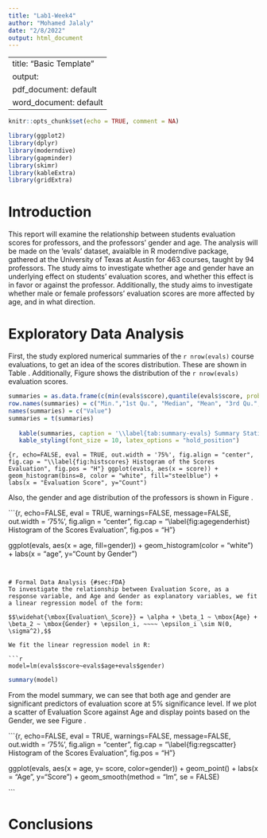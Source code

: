 ---
title: "Lab1-Week4"
author: "Mohamed Jalaly"
date: "2/8/2022"
output: html_document
---
---
title: "Basic Template"
output:
  pdf_document: default
  word_document: default
---

```{r setup, include=FALSE}
knitr::opts_chunk$set(echo = TRUE, comment = NA)
```

```{r libraries, echo = FALSE, eval = TRUE, warning = FALSE, message = FALSE}
library(ggplot2)
library(dplyr)
library(moderndive)
library(gapminder)
library(skimr)
library(kableExtra)
library(gridExtra)
```

# Introduction {#sec:intro}

This report will examine the relationship between students evaluation scores for professors, and the professors' gender and age. The analysis will be made on the 'evals' dataset, avaialble in R moderndive package, gathered at the University of Texas at Austin for 463 courses, taught by 94 professors. The study aims to investigate whether age and gender have an underlying effect on students' evaluation scores, and whether this effect is in favor or against the professor. Additionally, the study aims to investigate whether male or female professors' evaluation scores are more affected by age, and in what direction.

# Exploratory Data Analysis {#sec:EDA}
First, the study explored numerical summaries of the `r nrow(evals)` course evaluations, to get an idea of the scores distribution. These are shown in Table \ref{tab:summary-evals}. Additionally, Figure \ref{fig:histscores} shows the distribution of the `r nrow(evals)` evaluation scores.

```{r summary.numerical.scores, echo=FALSE, eval=TRUE}

summaries = as.data.frame(c(min(evals$score),quantile(evals$score, probs = c(.25)),median(evals$score),mean(evals$score),quantile(evals$score, probs = c(.75)),max(evals$score)))
row.names(summaries) = c("Min.","1st Qu.", "Median", "Mean", "3rd Qu.", "Max.")
names(summaries) = c("Value")
summaries = t(summaries)
  
   kable(summaries, caption = '\\label{tab:summary-evals} Summary Statistics on the 436 Course Evaluations', align="cccccc") %>%
   kable_styling(font_size = 10, latex_options = "hold_position")
```

```{r, echo=FALSE, eval = TRUE, out.width = '75%', fig.align = "center", fig.cap = "\\label{fig:histscores} Histogram of the Scores Evaluation", fig.pos = "H"}
ggplot(evals, aes(x = score)) +
      geom_histogram(bins=8, color = "white", fill="steelblue") +
      labs(x = "Evaluation Score", y="Count") 
```

Also, the gender and age distribution of the professors is shown in Figure \ref{fig:agegenderhist}.

```{r, echo=FALSE, eval = TRUE, warnings=FALSE, message=FALSE, out.width = '75%', fig.align = "center", fig.cap = "\\label{fig:agegenderhist} Histogram of the Scores Evaluation", fig.pos = "H"}

ggplot(evals, aes(x = age, fill=gender)) +
      geom_histogram(color = "white") +
      labs(x = "age", y="Count by Gender") 
```


# Formal Data Analysis {#sec:FDA}
To investigate the relationship between Evaluation Score, as a response variable, and Age and Gender as explanatory variables, we fit a linear regression model of the form:

$$\widehat{\mbox{Evaluation\_Score}} = \alpha + \beta_1 ~ \mbox{Age} + \beta_2 ~ \mbox{Gender} + \epsilon_i, ~~~~ \epsilon_i \sim N(0, \sigma^2),$$

We fit the linear regression model in R:

```{r, eval = TRUE}
model=lm(evals$score~evals$age+evals$gender)
```
```{r}
summary(model)
```
From the model summary, we can see that both age and gender are significant predictors of evaluation score at 5% significance level. If we plot a scatter of Evaluation Score against Age and display points based on the Gender, we see Figure \ref{fig:regscatter}.


```{r, echo=FALSE, eval = TRUE, warnings=FALSE, message=FALSE, out.width = '75%', fig.align = "center", fig.cap = "\\label{fig:regscatter} Histogram of the Scores Evaluation", fig.pos = "H"}

ggplot(evals, aes(x = age, y= score, color=gender)) +
      geom_point() +
      labs(x = "Age", y="Score") +
  geom_smooth(method = "lm", se = FALSE)
  

```


# Conclusions {#sec:Conc}

